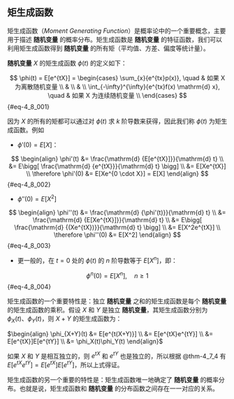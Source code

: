 ## 矩生成函数
::: {.callout-note}
矩生成函数（*Moment Generating Function*）是概率论中的一个重要概念，主要用于描述 **随机变量** 的概率分布。矩生成函数是 **随机变量** 的特征函数，我们可以利用矩生成函数得到 **随机变量** 的所有矩（平均值、方差、偏度等统计量）。
:::

**随机变量** $X$ 的矩生成函数 $\phi(t)$ 的定义如下：

$$
\phi(t) = E[e^{tX}] = \begin{cases}
\sum_{x}{e^{tx}p(x)}, \quad & 如果 X 为离散随机变量 \\
& \\
& \\
\int_{-\infty}^{\infty}{e^{tx}f(x) \mathrm{d} x}, \quad & 如果 X 为连续随机变量 \\
\end{cases}
$$ {#eq-4_8_001}

因为 $X$ 的所有的矩都可以通过对 $\phi(t)$ 求 $k$ 阶导数来获得，因此我们称 $\phi(t)$ 为矩生成函数。例如 

* $\phi'(0)=E[X]$：

$$
\begin{align}
\phi'(t) &= \frac{\mathrm{d} {E[e^{tX}]}}{\mathrm{d} t} \\
&= E\bigg[ \frac{\mathrm{d} {e^{tX}}}{\mathrm{d} t} \bigg] \\
&= E[Xe^{tX}] \\
\therefore \phi'(0) &= E[Xe^{0 \cdot X}] = E[X]
\end{align}
$$ {#eq-4_8_002}

* $\phi''(0)=E[X^2]$

$$
\begin{align}
\phi''(t) &= \frac{\mathrm{d} {\phi'(t)}}{\mathrm{d} t} \\
&= \frac{\mathrm{d} {E[Xe^{tX}]}}{\mathrm{d} t} \\ 
&= E\bigg[ \frac{\mathrm{d} {(Xe^{tX})}}{\mathrm{d} t} \bigg] \\
&= E[X^2e^{tX}] \\
\therefore \phi''(0) &= E[X^2]
\end{align}
$$ {#eq-4_8_003}

* 更一般的，在 $t=0$ 处的 $\phi(t)$ 的 $n$ 阶导数等于 $E[X^n]$，即：

$$
\phi^{n}(0) = E[X^n], \quad n \ge 1
$$ {#eq-4_8_004}

矩生成函数的一个重要特性是：独立 **随机变量** 之和的矩生成函数是每个 **随机变量** 的矩生成函数的乘积。假设 $X$ 和 $Y$ 是独立 **随机变量**，其矩生成函数分别为 $\phi_X(t)$、$\phi_Y(t)$，则 $X+Y$ 的矩生成函数为：

$\begin{align} \phi_{X+Y}(t) &= E[e^{t(X+Y)}] \\ &= E[e^{tX}e^{tY}] \\ &= E[e^{tX}]E[e^{tY}] \\ &= \phi_X(t)\phi_Y(t) \end{align}$

如果 $X$ 和 $Y$ 是相互独立的，则 $e^{tX}$ 和 $e^{tY}$ 也是独立的，所以根据 @thm-4_7_4 有 $E[e^{tX}e^{tY}] = E[e^{tX}]E[e^{tY}]$，所以上式得证。

矩生成函数的另一个重要的特性是：矩生成函数唯一地确定了 **随机变量** 的概率分布。也就是说，矩生成函数和 **随机变量** 的分布函数之间存在一一对应的关系。